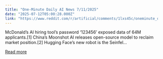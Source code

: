 ```yaml
---
title: "One-Minute Daily AI News 7/11/2025"
date: "2025-07-12T05:00:28.000Z"
link: "https://www.reddit.com/r/artificial/comments/1lxs45c/oneminute_daily_ai_news_7112025/"
---
```


McDonald’s AI hiring tool’s password ‘123456’ exposed data of 64M applicants.[1]
 China’s Moonshot AI releases open-source model to reclaim market position.[2]
 Hugging Face’s new robot is the Seinfel...

[Read more](https://www.reddit.com/r/artificial/comments/1lxs45c/oneminute_daily_ai_news_7112025/)
